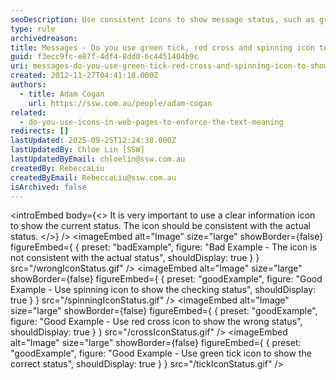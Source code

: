 ```yaml
---
seoDescription: Use consistent icons to show message status, such as green tick, red cross and spinning icon.
type: rule
archivedreason:
title: Messages - Do you use green tick, red cross and spinning icon to show the status?
guid: f3ecc9fc-e87f-4df4-8dd0-6c4451404b9c
uri: messages-do-you-use-green-tick-red-cross-and-spinning-icon-to-show-the-status
created: 2012-11-27T04:41:18.000Z
authors:
  - title: Adam Cogan
    url: https://ssw.com.au/people/adam-cogan
related:
  - do-you-use-icons-in-web-pages-to-enforce-the-text-meaning
redirects: []
lastUpdated: 2025-09-25T12:24:38.000Z
lastUpdatedBy: Chloe Lin [SSW]
lastUpdatedByEmail: chloelin@ssw.com.au
createdBy: RebeccaLiu
createdByEmail: RebeccaLiu@ssw.com.au
isArchived: false
---
```


<introEmbed
  body={<>
It is very important to use a clear information icon to show the current status. The icon should be consistent with the actual status.
  </>}
/>
<imageEmbed
  alt="Image"
  size="large"
  showBorder={false}
  figureEmbed={ {
    preset: "badExample",
    figure: "Bad Example - The icon is not consistent with the actual status",
    shouldDisplay: true
  } }
  src="/wrongIconStatus.gif"
/>
<imageEmbed
  alt="Image"
  size="large"
  showBorder={false}
  figureEmbed={ {
    preset: "goodExample",
    figure: "Good Example - Use spinning icon to show the checking status",
    shouldDisplay: true
  } }
  src="/spinningIconStatus.gif"
/>
<imageEmbed
  alt="Image"
  size="large"
  showBorder={false}
  figureEmbed={ {
    preset: "goodExample",
    figure: "Good Example - Use red cross icon to show the wrong status",
    shouldDisplay: true
  } }
  src="/crossIconStatus.gif"
/>
<imageEmbed
  alt="Image"
  size="large"
  showBorder={false}
  figureEmbed={ {
    preset: "goodExample",
    figure: "Good Example - Use green tick icon to show the correct status",
    shouldDisplay: true
  } }
  src="/tickIconStatus.gif"
/>
